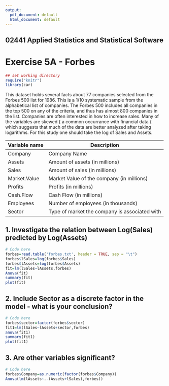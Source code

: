---
output:
  pdf_document: default
  html_document: default
---

## 02441 Applied Statistics and Statistical Software 
# Exercise 5A - Forbes

```{r "setup", include=FALSE}
## set working directory
require("knitr")
library(car)
```

This dataset holds several facts about 77 companies selected from the Forbes 500 list for 1986. This is a
1/10 systematic sample from the alphabetical list of companies. The Forbes 500 includes all companies
in the top 500 on any of the criteria, and thus has almost 800 companies in the list. Companies are
often interested in how to increase sales.
Many of the variables are skewed { a common occurrance with financial data { which suggests that
much of the data are better analyzed after taking logarithms. For this study one should take the log
of Sales and Assets.

Variable name | Description
------------- | -------------
Company | Company Name
Assets | Amount of assets (in millions)
Sales | Amount of sales (in millions)
Market.Value | Market Value of the company (in millions)
Profits  |  Profits (in millions)
Cash.Flow | Cash Flow (in millions)
Employees | Number of employees (in thousands)
Sector | Type of market the company is associated with

## 1. Investigate the relation between Log(Sales) predicted by Log(Assets)

```{r}
# Code here
forbes=read.table('forbes.txt', header = TRUE, sep = "\t")
forbes$lSales=log(forbes$Sales)
forbes$lAssets=log(forbes$Assets)
fit=lm(lSales~lAssets,forbes)
Anova(fit)
summary(fit)
plot(fit)
```

## 2. Include Sector as a discrete factor in the model - what is your conclusion?

```{r}
# Code here
forbes$sector=factor(forbes$sector)
fit1=lm(lSales~lAssets+sector,forbes)
anova(fit1)
summary(fit1)
plot(fit1)
```

## 3. Are other variables significant?

```{r}
# Code here
forbes$Company=as.numeric(factor(forbes$Company))
Anova(lm(lAssets~.-(Assets+lSales),forbes))
```

